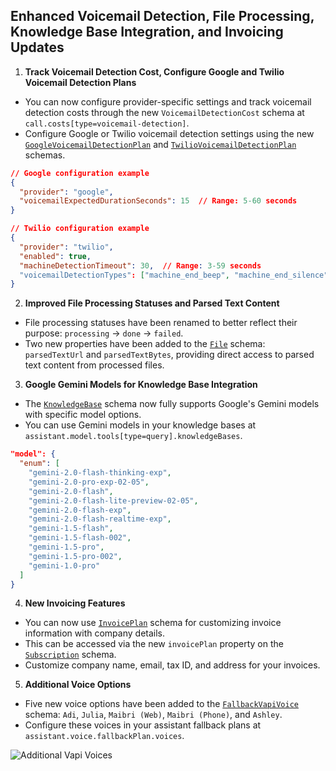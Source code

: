 ## Enhanced Voicemail Detection, File Processing, Knowledge Base Integration, and Invoicing Updates

1. **Track Voicemail Detection Cost, Configure Google and Twilio Voicemail Detection Plans**

* You can now configure provider-specific settings and track voicemail detection costs through the new `VoicemailDetectionCost` schema at `call.costs[type=voicemail-detection]`.
* Configure Google or Twilio voicemail detection settings using the new [`GoogleVoicemailDetectionPlan`](https://api.vapi.ai/api#:~:text=GoogleVoicemailDetectionPlan) and [`TwilioVoicemailDetectionPlan`](https://api.vapi.ai/api#:~:text=TwilioVoicemailDetectionPlan) schemas.

```json
// Google configuration example
{
  "provider": "google",
  "voicemailExpectedDurationSeconds": 15  // Range: 5-60 seconds
}
```

```json
// Twilio configuration example
{
  "provider": "twilio",
  "enabled": true,
  "machineDetectionTimeout": 30,  // Range: 3-59 seconds
  "voicemailDetectionTypes": ["machine_end_beep", "machine_end_silence"]
}
```

2. **Improved File Processing Statuses and Parsed Text Content**

* File processing statuses have been renamed to better reflect their purpose: `processing` → `done` → `failed`.
* Two new properties have been added to the [`File`](https://api.vapi.ai/api#:~:text=File) schema: `parsedTextUrl` and `parsedTextBytes`, providing direct access to parsed text content from processed files.

3. **Google Gemini Models for Knowledge Base Integration**

* The [`KnowledgeBase`](https://api.vapi.ai/api#:~:text=KnowledgeBase) schema now fully supports Google's Gemini models with specific model options.
* You can use Gemini models in your knowledge bases at `assistant.model.tools[type=query].knowledgeBases`.

```json
"model": {
  "enum": [
    "gemini-2.0-flash-thinking-exp",
    "gemini-2.0-pro-exp-02-05",
    "gemini-2.0-flash",
    "gemini-2.0-flash-lite-preview-02-05",
    "gemini-2.0-flash-exp",
    "gemini-2.0-flash-realtime-exp",
    "gemini-1.5-flash",
    "gemini-1.5-flash-002",
    "gemini-1.5-pro",
    "gemini-1.5-pro-002",
    "gemini-1.0-pro"
  ]
}
```

4. **New Invoicing Features**

* You can now use [`InvoicePlan`](https://api.vapi.ai/api#:~:text=InvoicePlan) schema for customizing invoice information with company details.
* This can be accessed via the new `invoicePlan` property on the [`Subscription`](https://api.vapi.ai/api#:~:text=Subscription) schema.
* Customize company name, email, tax ID, and address for your invoices.

5. **Additional Voice Options**

* Five new voice options have been added to the [`FallbackVapiVoice`](https://api.vapi.ai/api#:~:text=FallbackVapiVoice) schema: `Adi`, `Julia`, `Maibri (Web)`, `Maibri (Phone)`, and `Ashley`.
* Configure these voices in your assistant fallback plans at `assistant.voice.fallbackPlan.voices`.
<Frame caption="Additional Vapi Voices">
    <img src="../static/images/changelog/additional-vapi-voices.png" alt="Additional Vapi Voices" />
</Frame>